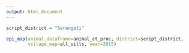 ```yaml
---
output: html_document
---
```

<!-- rmarkdown v1 -->
<p>
``` r
script_district = "Serengeti"

epi_map(animal_dataframe=animal_ct_proc, district=script_district, 
        village_map=all_vills, year=2015)
```
